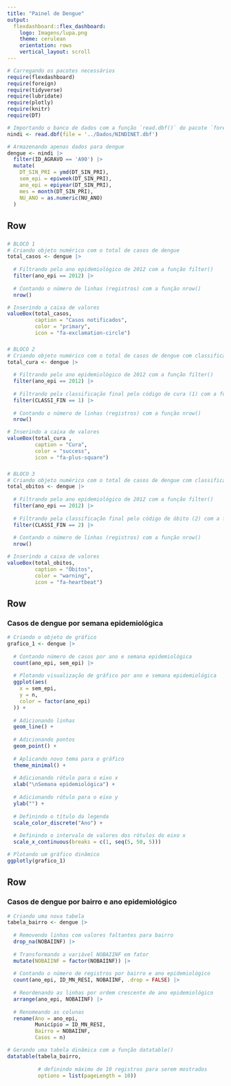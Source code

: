 ```yaml
---
title: "Painel de Dengue"
output: 
  flexdashboard::flex_dashboard:
    logo: Imagens/lupa.png
    theme: cerulean
    orientation: rows
    vertical_layout: scroll
---
```


```r
# Carregando os pacotes necessários
require(flexdashboard)
require(foreign)
require(tidyverse)
require(lubridate)
require(plotly)
require(knitr)
require(DT)

# Importando o banco de dados com a função `read.dbf()` do pacote `foreign`
nindi <- read.dbf(file = '../Dados/NINDINET.dbf')

# Armazenando apenas dados para dengue
dengue <- nindi |>
  filter(ID_AGRAVO == 'A90') |>
  mutate(
    DT_SIN_PRI = ymd(DT_SIN_PRI),
    sem_epi = epiweek(DT_SIN_PRI),
    ano_epi = epiyear(DT_SIN_PRI),
    mes = month(DT_SIN_PRI),
    NU_ANO = as.numeric(NU_ANO)
  )

```


Row
-----------------------------------------------------------------------

###

```r
# BLOCO 1
# Criando objeto numérico com o total de casos de dengue
total_casos <- dengue |>
  
  # Filtrando pelo ano epidemiológico de 2012 com a função filter()
  filter(ano_epi == 2012) |>
  
  # Contando o número de linhas (registros) com a função nrow()
  nrow()

# Inserindo a caixa de valores
valueBox(total_casos,
         caption = "Casos notificados",
         color = "primary",
         icon = "fa-exclamation-circle")
```

###

```r
# BLOCO 2
# Criando objeto numérico com o total de casos de dengue com classificação final de "cura"
total_cura <- dengue |>
  
  # Filtrando pelo ano epidemiológico de 2012 com a função filter()
  filter(ano_epi == 2012) |>
  
  # Filtrando pela classificação final pelo código de cura (1) com a função filter()
  filter(CLASSI_FIN == 1) |>
  
  # Contando o número de linhas (registros) com a função nrow()
  nrow()

# Inserindo a caixa de valores
valueBox(total_cura ,
         caption = "Cura",
         color = "success",
         icon = "fa-plus-square")
```

###

```r
# BLOCO 3
# Criando objeto numérico com o total de casos de dengue com classificação final de "óbito"
total_obitos <- dengue |>
  
  # Filtrando pelo ano epidemiológico de 2012 com a função filter()
  filter(ano_epi == 2012) |>
  
  # Filtrando pela classificação final pelo código de óbito (2) com a função filter()
  filter(CLASSI_FIN == 2) |>
  
  # Contando o número de linhas (registros) com a função nrow()
  nrow()

# Inserindo a caixa de valores
valueBox(total_obitos,
         caption = "Óbitos",
         color = "warning",
         icon = "fa-heartbeat")
```

Row
-----------------------------------------------------------------------

### Casos de dengue por semana epidemiológica

```r
# Criando o objeto de gráfico
grafico_1 <- dengue |>
  
  # Contando número de casos por ano e semana epidemiológica
  count(ano_epi, sem_epi) |>
  
  # Plotando visualização de gráfico por ano e semana epidemiológica
  ggplot(aes(
    x = sem_epi,
    y = n,
    color = factor(ano_epi)
  )) +
  
  # Adicionando linhas
  geom_line() +
  
  # Adicionando pontos
  geom_point() +
  
  # Aplicando novo tema para o gráfico
  theme_minimal() +
  
  # Adicionando rótulo para o eixo x
  xlab("\nSemana epidemiológica") +
  
  # Adicionando rótulo para o eixo y
  ylab("") +
  
  # Definindo o título da legenda
  scale_color_discrete("Ano") +
  
  # Definindo o intervalo de valores dos rótulos do eixo x
  scale_x_continuous(breaks = c(1, seq(5, 50, 5)))

# Plotando um gráfico dinâmico
ggplotly(grafico_1)
```

Row
-----------------------------------------------------------------------

### Casos de dengue por bairro e ano epidemiológico

```r
# Criando uma nova tabela
tabela_bairro <- dengue |>
  
  # Removendo linhas com valores faltantes para bairro
  drop_na(NOBAIINF) |>
  
  # Transformando a variável NOBAIINF em fator
  mutate(NOBAIINF = factor(NOBAIINF)) |>
  
  # Contando o número de registros por bairro e ano epidemiológico
  count(ano_epi, ID_MN_RESI, NOBAIINF, .drop = FALSE) |>
  
  # Reordenando as linhas por ordem crescente de ano epidemiológico
  arrange(ano_epi, NOBAIINF) |>
  
  # Renomeando as colunas
  rename(Ano = ano_epi,
         Município = ID_MN_RESI, 
         Bairro = NOBAIINF,
         Casos = n)

# Gerando uma tabela dinâmica com a função datatable()
datatable(tabela_bairro,
          
          # definindo máximo de 10 registros para serem mostrados
          options = list(pageLength = 10))
```
